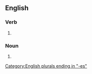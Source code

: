 ==English==

===Verb===
{{head|en|verb form}}

# {{en-third-person singular of|flourish}}

===Noun===
{{head|en|noun plural form}}

# {{plural of|flourish|lang=en}}

[[Category:English plurals ending in "-es"]]